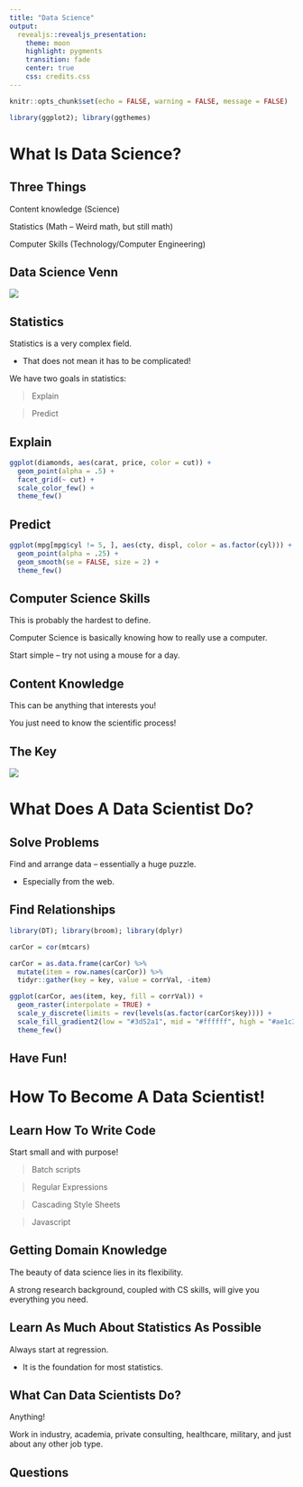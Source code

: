 ```yaml
---
title: "Data Science"
output:
  revealjs::revealjs_presentation:
    theme: moon
    highlight: pygments
    transition: fade
    center: true
    css: credits.css
---
```


```r
knitr::opts_chunk$set(echo = FALSE, warning = FALSE, message = FALSE)

library(ggplot2); library(ggthemes)
```

# What Is Data Science?

## Three Things

Content knowledge (Science)

Statistics (Math -- Weird math, but still math)

Computer Skills (Technology/Computer Engineering)

## Data Science Venn

![](http://www.niemanlab.org/images/drew-conway-data-science-venn-diagram.jpg)

## Statistics

Statistics is a very complex field.

- That does not mean it has to be complicated!

We have two goals in statistics:

> Explain

> Predict


## Explain

```r
ggplot(diamonds, aes(carat, price, color = cut)) +
  geom_point(alpha = .5) +
  facet_grid(~ cut) +
  scale_color_few() +
  theme_few()
```


## Predict

```r
ggplot(mpg[mpg$cyl != 5, ], aes(cty, displ, color = as.factor(cyl))) +
  geom_point(alpha = .25) +
  geom_smooth(se = FALSE, size = 2) +
  theme_few()
```


## Computer Science Skills

This is probably the hardest to define.

Computer Science is basically knowing how to really use a computer.

Start simple -- try not using a mouse for a day.


## {data-background-image="https://media.giphy.com/media/5Zesu5VPNGJlm/giphy.gif"}


## Content Knowledge

This can be anything that interests you!

You just need to know the scientific process!

## The Key

![](http://www.cdn.sciencebuddies.org/Files/5084/7/2013-updated_scientific-method-steps_v6_noheader.png)

# What Does A Data Scientist Do?

## Solve Problems

Find and arrange data -- essentially a huge puzzle.

- Especially from the web.

## Find Relationships

```r
library(DT); library(broom); library(dplyr)

carCor = cor(mtcars)

carCor = as.data.frame(carCor) %>% 
  mutate(item = row.names(carCor)) %>% 
  tidyr::gather(key = key, value = corrVal, -item)

ggplot(carCor, aes(item, key, fill = corrVal)) +
  geom_raster(interpolate = TRUE) +
  scale_y_discrete(limits = rev(levels(as.factor(carCor$key)))) +
  scale_fill_gradient2(low = "#3d52a1", mid = "#ffffff", high = "#ae1c3e") +
  theme_few()

```


## Have Fun! {data-background-image="https://media.giphy.com/media/S7uFKlh3YpRjW/giphy.gif"}

# How To Become A Data Scientist!

## Learn How To Write Code

Start small and with purpose!

> Batch scripts

> Regular Expressions

> Cascading Style Sheets

> Javascript


## Getting Domain Knowledge

The beauty of data science lies in its flexibility.

A strong research background, coupled with CS skills, will give you everything you need.

## Learn As Much About Statistics As Possible

Always start at regression.

- It is the foundation for most statistics.


## What Can Data Scientists Do? 

Anything!

Work in industry, academia, private consulting, healthcare, military, and just about any other job type.

## {data-background-image="https://media1.giphy.com/media/SsTcO55LJDBsI/200.gif"}

## Questions  {data-background-image="https://media2.giphy.com/media/l3vRfhFD8hJCiP0uQ/200.gif"}